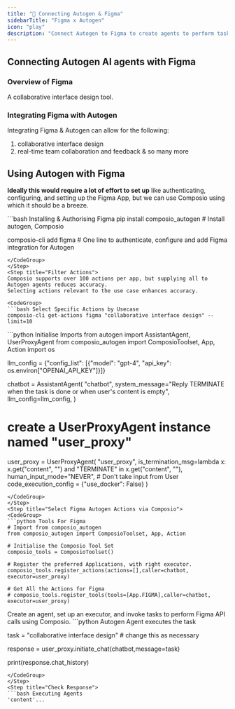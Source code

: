 ```yaml
---
title: "🚀 Connecting Autogen & Figma"
sidebarTitle: "Figma x Autogen"
icon: "play"
description: "Connect Autogen to Figma to create agents to perform tasks using natural language"
---
```


## Connecting Autogen AI agents with Figma

### Overview of Figma

A collaborative interface design tool.

### Integrating Figma with Autogen

Integrating Figma & Autogen can allow for the following:

1. collaborative interface design
2. real-time team collaboration and feedback
& so many more

## Using Autogen with Figma

<Steps>
<Step title="Setting Up the Environment">

**Ideally this would require a lot of effort to set up** like authenticating, configuring, and setting up the Figma App, but we can use Composio using which it should be a breeze.

<CodeGroup>
```bash Installing & Authorising Figma
pip install composio_autogen # Install autogen, Composio 

composio-cli add figma # One line to authenticate, configure and add Figma integration for Autogen
```
</CodeGroup>
</Step>
<Step title="Filter Actions">
Composio supports over 100 actions per app, but supplying all to Autogen agents reduces accuracy.
Selecting actions relevant to the use case enhances accuracy.

<CodeGroup>
```bash Select Specific Actions by Usecase
composio-cli get-actions figma "collaborative interface design" --limit=10
```
</CodeGroup>

</Step>
<Step title="Import Base Packages">

<CodeGroup>
```python Initialise Imports
from autogen import AssistantAgent, UserProxyAgent
from composio_autogen import ComposioToolset, App, Action
import os

llm_config = {"config_list": [{"model": "gpt-4", "api_key": os.environ["OPENAI_API_KEY"]}]}

chatbot = AssistantAgent(
    "chatbot",
    system_message="Reply TERMINATE when the task is done or when user's content is empty",
    llm_config=llm_config,
)

# create a UserProxyAgent instance named "user_proxy"
user_proxy = UserProxyAgent(
    "user_proxy",
    is_termination_msg=lambda x: x.get("content", "") and "TERMINATE" in x.get("content", ""),
    human_input_mode="NEVER", # Don't take input from User
    code_execution_config = {"use_docker": False}
)
```
</CodeGroup>
</Step>
<Step title="Select Figma Autogen Actions via Composio">
<CodeGroup>
```python Tools For Figma
# Import from composio_autogen
from composio_autogen import ComposioToolset, App, Action

# Initialise the Composio Tool Set
composio_tools = ComposioToolset()

# Register the preferred Applications, with right executor. 
composio_tools.register_actions(actions=[],caller=chatbot, executor=user_proxy)

# Get All the Actions for Figma
# composio_tools.register_tools(tools=[App.FIGMA],caller=chatbot, executor=user_proxy) 
```
</CodeGroup>
</Step>
<Step title="Execute the Agent">
Create an agent, set up an executor, and invoke tasks to perform Figma API calls using Composio. 
<CodeGroup>
```python Autogen Agent executes the task

task = "collaborative interface design" # change this as necessary

response = user_proxy.initiate_chat(chatbot,message=task)

print(response.chat_history)
```
</CodeGroup>
</Step>
<Step title="Check Response">
```bash Executing Agents
'content'...
```
</Step>
</Steps>
